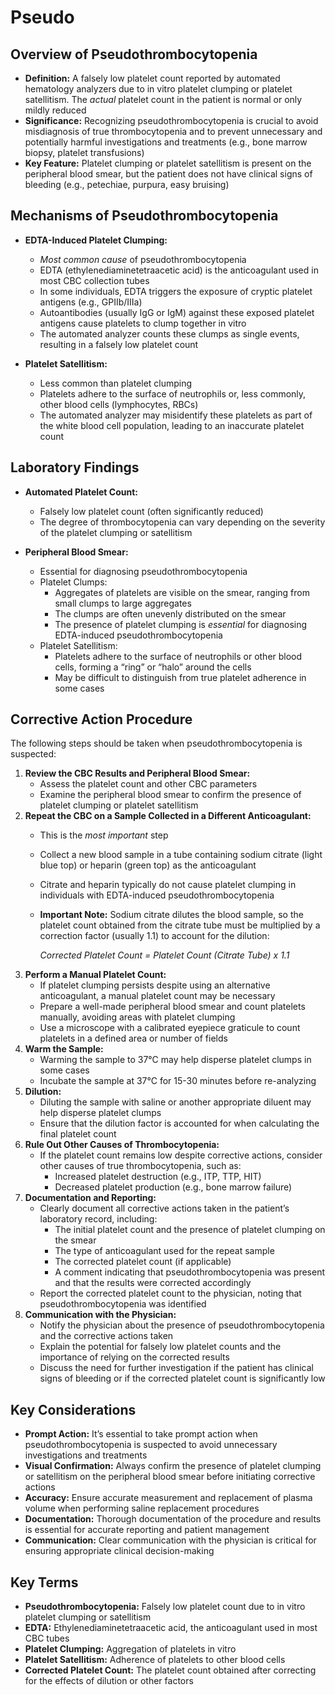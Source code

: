 # Pseudo {-}

## **Overview of Pseudothrombocytopenia** {-}

*   **Definition:** A falsely low platelet count reported by automated hematology analyzers due to in vitro platelet clumping or platelet satellitism. The *actual* platelet count in the patient is normal or only mildly reduced
*   **Significance:** Recognizing pseudothrombocytopenia is crucial to avoid misdiagnosis of true thrombocytopenia and to prevent unnecessary and potentially harmful investigations and treatments (e.g., bone marrow biopsy, platelet transfusions)
*   **Key Feature:** Platelet clumping or platelet satellitism is present on the peripheral blood smear, but the patient does not have clinical signs of bleeding (e.g., petechiae, purpura, easy bruising)

## **Mechanisms of Pseudothrombocytopenia** {-}
*   **EDTA-Induced Platelet Clumping:**

    *   *Most common cause* of pseudothrombocytopenia
    *   EDTA (ethylenediaminetetraacetic acid) is the anticoagulant used in most CBC collection tubes
    *   In some individuals, EDTA triggers the exposure of cryptic platelet antigens (e.g., GPIIb/IIIa)
    *   Autoantibodies (usually IgG or IgM) against these exposed platelet antigens cause platelets to clump together in vitro
    *   The automated analyzer counts these clumps as single events, resulting in a falsely low platelet count
*   **Platelet Satellitism:**

    *   Less common than platelet clumping
    *   Platelets adhere to the surface of neutrophils or, less commonly, other blood cells (lymphocytes, RBCs)
    *   The automated analyzer may misidentify these platelets as part of the white blood cell population, leading to an inaccurate platelet count

## **Laboratory Findings** {-}

*   **Automated Platelet Count:**

    *   Falsely low platelet count (often significantly reduced)
    *   The degree of thrombocytopenia can vary depending on the severity of the platelet clumping or satellitism

*   **Peripheral Blood Smear:**

    *   Essential for diagnosing pseudothrombocytopenia
    *   Platelet Clumps:
        *   Aggregates of platelets are visible on the smear, ranging from small clumps to large aggregates
        *   The clumps are often unevenly distributed on the smear
        *   The presence of platelet clumping is *essential* for diagnosing EDTA-induced pseudothrombocytopenia
    *   Platelet Satellitism:
        *   Platelets adhere to the surface of neutrophils or other blood cells, forming a "ring" or "halo" around the cells
        *   May be difficult to distinguish from true platelet adherence in some cases

## **Corrective Action Procedure** {-}

The following steps should be taken when pseudothrombocytopenia is suspected:

1.  **Review the CBC Results and Peripheral Blood Smear:**
    *   Assess the platelet count and other CBC parameters
    *   Examine the peripheral blood smear to confirm the presence of platelet clumping or platelet satellitism
2.  **Repeat the CBC on a Sample Collected in a Different Anticoagulant:**
    *   This is the *most important* step
    *   Collect a new blood sample in a tube containing sodium citrate (light blue top) or heparin (green top) as the anticoagulant
    *   Citrate and heparin typically do not cause platelet clumping in individuals with EDTA-induced pseudothrombocytopenia
    *   **Important Note:** Sodium citrate dilutes the blood sample, so the platelet count obtained from the citrate tube must be multiplied by a correction factor (usually 1.1) to account for the dilution:

        *Corrected Platelet Count = Platelet Count (Citrate Tube) x 1.1*
3.  **Perform a Manual Platelet Count:**
    *   If platelet clumping persists despite using an alternative anticoagulant, a manual platelet count may be necessary
    *   Prepare a well-made peripheral blood smear and count platelets manually, avoiding areas with platelet clumping
    *   Use a microscope with a calibrated eyepiece graticule to count platelets in a defined area or number of fields
4.  **Warm the Sample:**
    *   Warming the sample to 37°C may help disperse platelet clumps in some cases
    *   Incubate the sample at 37°C for 15-30 minutes before re-analyzing
5.  **Dilution:**
    *   Diluting the sample with saline or another appropriate diluent may help disperse platelet clumps
    *   Ensure that the dilution factor is accounted for when calculating the final platelet count
6.  **Rule Out Other Causes of Thrombocytopenia:**
    *   If the platelet count remains low despite corrective actions, consider other causes of true thrombocytopenia, such as:
        *   Increased platelet destruction (e.g., ITP, TTP, HIT)
        *   Decreased platelet production (e.g., bone marrow failure)
7.  **Documentation and Reporting:**
    *   Clearly document all corrective actions taken in the patient's laboratory record, including:
        *   The initial platelet count and the presence of platelet clumping on the smear
        *   The type of anticoagulant used for the repeat sample
        *   The corrected platelet count (if applicable)
        *   A comment indicating that pseudothrombocytopenia was present and that the results were corrected accordingly
    *   Report the corrected platelet count to the physician, noting that pseudothrombocytopenia was identified
8.  **Communication with the Physician:**
    *   Notify the physician about the presence of pseudothrombocytopenia and the corrective actions taken
    *   Explain the potential for falsely low platelet counts and the importance of relying on the corrected results
    *   Discuss the need for further investigation if the patient has clinical signs of bleeding or if the corrected platelet count is significantly low

## **Key Considerations** {-}

*   **Prompt Action:** It's essential to take prompt action when pseudothrombocytopenia is suspected to avoid unnecessary investigations and treatments
*   **Visual Confirmation:** Always confirm the presence of platelet clumping or satellitism on the peripheral blood smear before initiating corrective actions
*   **Accuracy:** Ensure accurate measurement and replacement of plasma volume when performing saline replacement procedures
*   **Documentation:** Thorough documentation of the procedure and results is essential for accurate reporting and patient management
*   **Communication:** Clear communication with the physician is critical for ensuring appropriate clinical decision-making

## **Key Terms** {-}

*   **Pseudothrombocytopenia:** Falsely low platelet count due to in vitro platelet clumping or satellitism
*   **EDTA:** Ethylenediaminetetraacetic acid, the anticoagulant used in most CBC tubes
*   **Platelet Clumping:** Aggregation of platelets in vitro
*   **Platelet Satellitism:** Adherence of platelets to other blood cells
*   **Corrected Platelet Count:** The platelet count obtained after correcting for the effects of dilution or other factors
